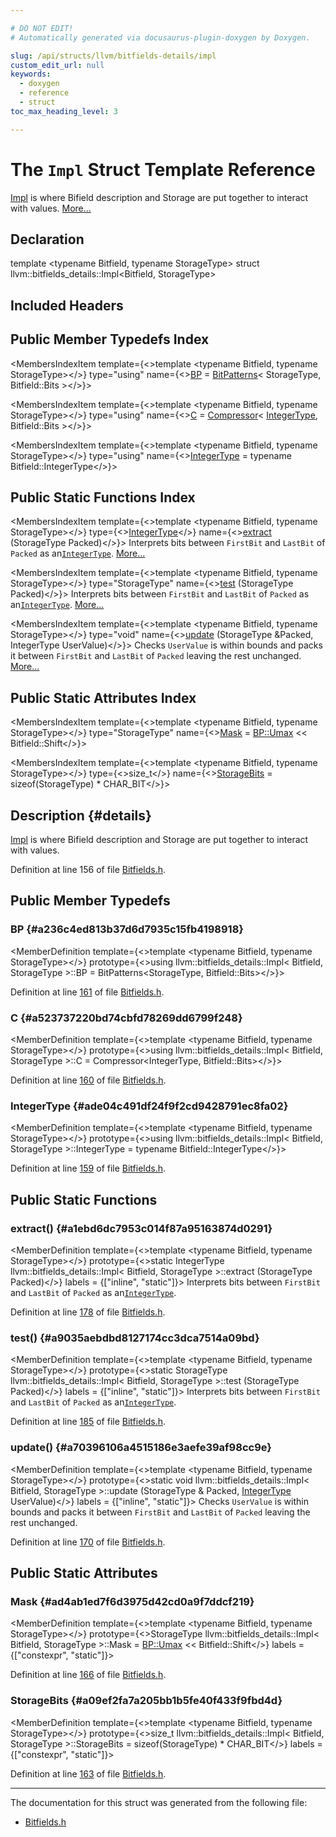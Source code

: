 ```yaml
---

# DO NOT EDIT!
# Automatically generated via docusaurus-plugin-doxygen by Doxygen.

slug: /api/structs/llvm/bitfields-details/impl
custom_edit_url: null
keywords:
  - doxygen
  - reference
  - struct
toc_max_heading_level: 3

---
```





# The `Impl` Struct Template Reference

<DoxygenPage pluginConfig={pluginConfig}>

<a href="/docs/api/structs/llvm/bitfields-details/impl">Impl</a> is where Bifield description and Storage are put together to interact with values. <a href="#details">More...</a>

## Declaration

<CodeBlock>template &lt;typename Bitfield, typename StorageType&gt;
struct llvm::bitfields_details::Impl&lt;Bitfield, StorageType&gt;</CodeBlock>

## Included Headers

<IncludesList>
<IncludesListItem
  filePath="llvm/ADT/Bitfields.h"
  permalink="/docs/api/files/include/include/llvm/include/llvm/adt/bitfields-h"
  isLocal="true" />
</IncludesList>

## Public Member Typedefs Index

<MembersIndex>

<MembersIndexItem
  template={<>template &lt;typename Bitfield, typename StorageType&gt;</>}
  type="using"
  name={<><a href="#a236c4ed813b37d6d7935c15fb4198918">BP</a> = <a href="/docs/api/structs/llvm/bitfields-details/bitpatterns">BitPatterns</a>&lt; StorageType, Bitfield::Bits &gt;</>}>
</MembersIndexItem>

<MembersIndexItem
  template={<>template &lt;typename Bitfield, typename StorageType&gt;</>}
  type="using"
  name={<><a href="#a523737220bd74cbfd78269dd6799f248">C</a> = <a href="/docs/api/structs/llvm/bitfields-details/compressor">Compressor</a>&lt; <a href="#ade04c491df24f9f2cd9428791ec8fa02">IntegerType</a>, Bitfield::Bits &gt;</>}>
</MembersIndexItem>

<MembersIndexItem
  template={<>template &lt;typename Bitfield, typename StorageType&gt;</>}
  type="using"
  name={<><a href="#ade04c491df24f9f2cd9428791ec8fa02">IntegerType</a> = typename Bitfield::IntegerType</>}>
</MembersIndexItem>

</MembersIndex>

## Public Static Functions Index

<MembersIndex>

<MembersIndexItem
  template={<>template &lt;typename Bitfield, typename StorageType&gt;</>}
  type={<><a href="#ade04c491df24f9f2cd9428791ec8fa02">IntegerType</a></>}
  name={<><a href="#a1ebd6dc7953c014f87a95163874d0291">extract</a> (StorageType Packed)</>}>
Interprets bits between <code>FirstBit</code> and <code>LastBit</code> of <code>Packed</code> as an<code><a href="/docs/api/classes/llvm/integertype">IntegerType</a></code>. <a href="#a1ebd6dc7953c014f87a95163874d0291">More...</a>
</MembersIndexItem>

<MembersIndexItem
  template={<>template &lt;typename Bitfield, typename StorageType&gt;</>}
  type="StorageType"
  name={<><a href="#a9035aebdbd8127174cc3dca7514a09bd">test</a> (StorageType Packed)</>}>
Interprets bits between <code>FirstBit</code> and <code>LastBit</code> of <code>Packed</code> as an<code><a href="/docs/api/classes/llvm/integertype">IntegerType</a></code>. <a href="#a9035aebdbd8127174cc3dca7514a09bd">More...</a>
</MembersIndexItem>

<MembersIndexItem
  template={<>template &lt;typename Bitfield, typename StorageType&gt;</>}
  type="void"
  name={<><a href="#a70396106a4515186e3aefe39af98cc9e">update</a> (StorageType &amp;Packed, IntegerType UserValue)</>}>
Checks <code>UserValue</code> is within bounds and packs it between <code>FirstBit</code> and <code>LastBit</code> of <code>Packed</code> leaving the rest unchanged. <a href="#a70396106a4515186e3aefe39af98cc9e">More...</a>
</MembersIndexItem>

</MembersIndex>

## Public Static Attributes Index

<MembersIndex>

<MembersIndexItem
  template={<>template &lt;typename Bitfield, typename StorageType&gt;</>}
  type="StorageType"
  name={<><a href="#ad4ab1ed7f6d3975d42cd0a9f7ddcf219">Mask</a> = <a href="/docs/api/structs/llvm/bitfields-details/bitpatterns/#ad201bab28e409edb73a495dc1223f692">BP::Umax</a> &lt;&lt; Bitfield::Shift</>}>
</MembersIndexItem>

<MembersIndexItem
  template={<>template &lt;typename Bitfield, typename StorageType&gt;</>}
  type={<>size&#95;t</>}
  name={<><a href="#a09ef2fa7a205bb1b5fe40f433f9fbd4d">StorageBits</a> = sizeof(StorageType) &#42; CHAR&#95;BIT</>}>
</MembersIndexItem>

</MembersIndex>

## Description {#details}

<a href="/docs/api/structs/llvm/bitfields-details/impl">Impl</a> is where Bifield description and Storage are put together to interact with values.

Definition at line 156 of file <a href="/docs/api/files/include/include/llvm/include/llvm/adt/bitfields-h">Bitfields.h</a>.

<SectionDefinition>

## Public Member Typedefs

### BP {#a236c4ed813b37d6d7935c15fb4198918}

<MemberDefinition
  template={<>template &lt;typename Bitfield, typename StorageType&gt;</>}
  prototype={<>using llvm::bitfields&#95;details::Impl&lt; Bitfield, StorageType &gt;::BP =  BitPatterns&lt;StorageType, Bitfield::Bits&gt;</>}>

Definition at line <a href="/docs/api/files/include/include/llvm/include/llvm/adt/bitfields-h/#l00161">161</a> of file <a href="/docs/api/files/include/include/llvm/include/llvm/adt/bitfields-h">Bitfields.h</a>.
</MemberDefinition>

### C {#a523737220bd74cbfd78269dd6799f248}

<MemberDefinition
  template={<>template &lt;typename Bitfield, typename StorageType&gt;</>}
  prototype={<>using llvm::bitfields&#95;details::Impl&lt; Bitfield, StorageType &gt;::C =  Compressor&lt;IntegerType, Bitfield::Bits&gt;</>}>

Definition at line <a href="/docs/api/files/include/include/llvm/include/llvm/adt/bitfields-h/#l00160">160</a> of file <a href="/docs/api/files/include/include/llvm/include/llvm/adt/bitfields-h">Bitfields.h</a>.
</MemberDefinition>

### IntegerType {#ade04c491df24f9f2cd9428791ec8fa02}

<MemberDefinition
  template={<>template &lt;typename Bitfield, typename StorageType&gt;</>}
  prototype={<>using llvm::bitfields&#95;details::Impl&lt; Bitfield, StorageType &gt;::IntegerType =  typename Bitfield::IntegerType</>}>

Definition at line <a href="/docs/api/files/include/include/llvm/include/llvm/adt/bitfields-h/#l00159">159</a> of file <a href="/docs/api/files/include/include/llvm/include/llvm/adt/bitfields-h">Bitfields.h</a>.
</MemberDefinition>

</SectionDefinition>

<SectionDefinition>

## Public Static Functions

### extract() {#a1ebd6dc7953c014f87a95163874d0291}

<MemberDefinition
  template={<>template &lt;typename Bitfield, typename StorageType&gt;</>}
  prototype={<>static IntegerType llvm::bitfields&#95;details::Impl&lt; Bitfield, StorageType &gt;::extract (StorageType Packed)</>}
  labels = {["inline", "static"]}>
Interprets bits between <code>FirstBit</code> and <code>LastBit</code> of <code>Packed</code> as an<code><a href="/docs/api/classes/llvm/integertype">IntegerType</a></code>.

Definition at line <a href="/docs/api/files/include/include/llvm/include/llvm/adt/bitfields-h/#l00178">178</a> of file <a href="/docs/api/files/include/include/llvm/include/llvm/adt/bitfields-h">Bitfields.h</a>.
</MemberDefinition>

### test() {#a9035aebdbd8127174cc3dca7514a09bd}

<MemberDefinition
  template={<>template &lt;typename Bitfield, typename StorageType&gt;</>}
  prototype={<>static StorageType llvm::bitfields&#95;details::Impl&lt; Bitfield, StorageType &gt;::test (StorageType Packed)</>}
  labels = {["inline", "static"]}>
Interprets bits between <code>FirstBit</code> and <code>LastBit</code> of <code>Packed</code> as an<code><a href="/docs/api/classes/llvm/integertype">IntegerType</a></code>.

Definition at line <a href="/docs/api/files/include/include/llvm/include/llvm/adt/bitfields-h/#l00185">185</a> of file <a href="/docs/api/files/include/include/llvm/include/llvm/adt/bitfields-h">Bitfields.h</a>.
</MemberDefinition>

### update() {#a70396106a4515186e3aefe39af98cc9e}

<MemberDefinition
  template={<>template &lt;typename Bitfield, typename StorageType&gt;</>}
  prototype={<>static void llvm::bitfields&#95;details::Impl&lt; Bitfield, StorageType &gt;::update (StorageType &amp; Packed, <a href="#ade04c491df24f9f2cd9428791ec8fa02">IntegerType</a> UserValue)</>}
  labels = {["inline", "static"]}>
Checks <code>UserValue</code> is within bounds and packs it between <code>FirstBit</code> and <code>LastBit</code> of <code>Packed</code> leaving the rest unchanged.

Definition at line <a href="/docs/api/files/include/include/llvm/include/llvm/adt/bitfields-h/#l00170">170</a> of file <a href="/docs/api/files/include/include/llvm/include/llvm/adt/bitfields-h">Bitfields.h</a>.
</MemberDefinition>

</SectionDefinition>

<SectionDefinition>

## Public Static Attributes

### Mask {#ad4ab1ed7f6d3975d42cd0a9f7ddcf219}

<MemberDefinition
  template={<>template &lt;typename Bitfield, typename StorageType&gt;</>}
  prototype={<>StorageType llvm::bitfields&#95;details::Impl&lt; Bitfield, StorageType &gt;::Mask = <a href="/docs/api/structs/llvm/bitfields-details/bitpatterns/#ad201bab28e409edb73a495dc1223f692">BP::Umax</a> &lt;&lt; Bitfield::Shift</>}
  labels = {["constexpr", "static"]}>

Definition at line <a href="/docs/api/files/include/include/llvm/include/llvm/adt/bitfields-h/#l00166">166</a> of file <a href="/docs/api/files/include/include/llvm/include/llvm/adt/bitfields-h">Bitfields.h</a>.
</MemberDefinition>

### StorageBits {#a09ef2fa7a205bb1b5fe40f433f9fbd4d}

<MemberDefinition
  template={<>template &lt;typename Bitfield, typename StorageType&gt;</>}
  prototype={<>size&#95;t llvm::bitfields&#95;details::Impl&lt; Bitfield, StorageType &gt;::StorageBits = sizeof(StorageType) &#42; CHAR&#95;BIT</>}
  labels = {["constexpr", "static"]}>

Definition at line <a href="/docs/api/files/include/include/llvm/include/llvm/adt/bitfields-h/#l00163">163</a> of file <a href="/docs/api/files/include/include/llvm/include/llvm/adt/bitfields-h">Bitfields.h</a>.
</MemberDefinition>

</SectionDefinition>

<hr/>

The documentation for this struct was generated from the following file:

<ul>
<li><a href="/docs/api/files/include/include/llvm/include/llvm/adt/bitfields-h">Bitfields.h</a></li>
</ul>

</DoxygenPage>
